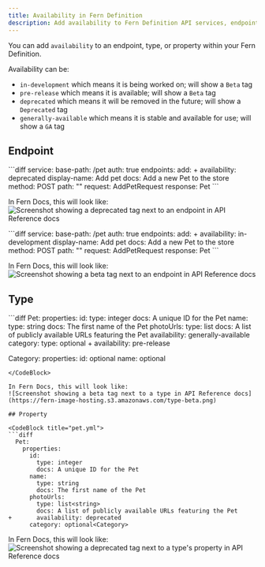 ```yaml
---
title: Availability in Fern Definition 
description: Add availability to Fern Definition API services, endpoints, types, or properties to indicate if they are in development, pre-release, deprecated, or generally available.
---
```


You can add `availability` to an endpoint, type, or property within your Fern Definition.

Availability can be:
- `in-development` which means it is being worked on; will show a `Beta` tag
- `pre-release` which means it is available; will show a `Beta` tag
- `deprecated` which means it will be removed in the future; will show a `Deprecated` tag
- `generally-available` which means it is stable and available for use; will show a `GA` tag

## Endpoint 

<CodeBlock title="pet.yml">
```diff
service:
  base-path: /pet
  auth: true
  endpoints:
    add:
+     availability: deprecated
      display-name: Add pet
      docs: Add a new Pet to the store
      method: POST
      path: ""
      request: AddPetRequest
      response: Pet
```
</CodeBlock>

In Fern Docs, this will look like: 
![Screenshot showing a deprecated tag next to an endpoint in API Reference docs](https://fern-image-hosting.s3.amazonaws.com/endpoint-deprecated.png)

<CodeBlock title="pet.yml">
```diff
service:
  base-path: /pet
  auth: true
  endpoints:
    add:
+     availability: in-development
      display-name: Add pet
      docs: Add a new Pet to the store
      method: POST
      path: ""
      request: AddPetRequest
      response: Pet
```
</CodeBlock>

In Fern Docs, this will look like: 
![Screenshot showing a beta tag next to an endpoint in API Reference docs](https://fern-image-hosting.s3.amazonaws.com/endpoint-beta.png)

## Type

<CodeBlock title="pet.yml">
```diff
  Pet:
    properties:
      id: 
        type: integer
        docs: A unique ID for the Pet
      name: 
        type: string
        docs: The first name of the Pet
      photoUrls: 
        type: list<string>
        docs: A list of publicly available URLs featuring the Pet
        availability: generally-available
      category: 
        type: optional<Category>
+       availability: pre-release

  Category:
    properties:
      id: optional<integer>
      name: optional<string>
```
</CodeBlock>

In Fern Docs, this will look like: 
![Screenshot showing a beta tag next to a type in API Reference docs](https://fern-image-hosting.s3.amazonaws.com/type-beta.png)

## Property 

<CodeBlock title="pet.yml">
```diff
  Pet:
    properties:
      id: 
        type: integer
        docs: A unique ID for the Pet
      name: 
        type: string
        docs: The first name of the Pet
      photoUrls: 
        type: list<string>
        docs: A list of publicly available URLs featuring the Pet
+       availability: deprecated
      category: optional<Category>
```
</CodeBlock>

In Fern Docs, this will look like: 
![Screenshot showing a deprecated tag next to a type's property in API Reference docs](https://fern-image-hosting.s3.amazonaws.com/property-deprecated.png)
